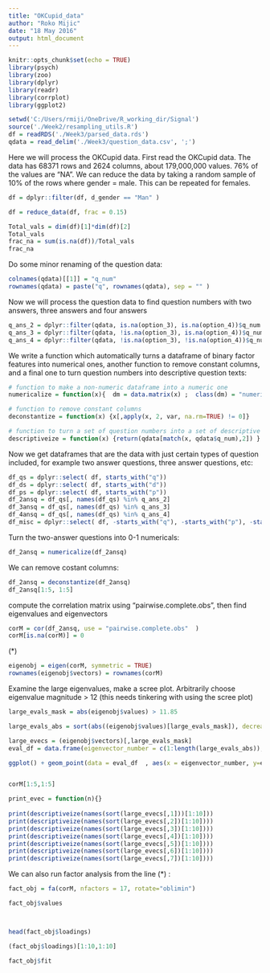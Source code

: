 ```yaml
---
title: "OKCupid_data"
author: "Roko Mijic"
date: "18 May 2016"
output: html_document
---
```


```r
knitr::opts_chunk$set(echo = TRUE)
library(psych)
library(zoo)
library(dplyr)
library(readr)
library(corrplot)
library(ggplot2)

setwd('C:/Users/rmiji/OneDrive/R_working_dir/Signal')
source('./Week2/resampling_utils.R')
df = readRDS('./Week3/parsed_data.rds')
qdata = read_delim('./Week3/question_data.csv', ';')

```

Here we will process the OKCupid data. First read the OKCupid data. The data has 68371 rows and 2624 columns, about 179,000,000 values. 76% of the values are "NA". 
We can reduce the data by taking a random sample of 10% of the rows where gender = male. This can be repeated for females. 

```r

df = dplyr::filter(df, d_gender == "Man" )

df = reduce_data(df, frac = 0.15)

Total_vals = dim(df)[1]*dim(df)[2]
Total_vals
frac_na = sum(is.na(df))/Total_vals
frac_na
```

Do some minor renaming of the question data:

```r
colnames(qdata)[[1]] = "q_num"
rownames(qdata) = paste("q", rownames(qdata), sep = "" )

```

Now we will process the question data to find question numbers with two answers, three answers and four answers

```r
q_ans_2 = dplyr::filter(qdata, is.na(option_3), is.na(option_4))$q_num
q_ans_3 = dplyr::filter(qdata, !is.na(option_3), is.na(option_4))$q_num
q_ans_4 = dplyr::filter(qdata, !is.na(option_3), !is.na(option_4))$q_num
```


We write a function which automatically turns a dataframe of binary factor features into numerical ones, another function to remove constant columns, and a final one to turn question numbers into descriptive question texts: 

```r
# function to make a non-numeric dataframe into a numeric one
numericalize = function(x){  dm = data.matrix(x) ;  class(dm) = "numeric" ;  return(data.frame(dm-1)) }

# function to remove constant columns
deconstantize = function(x) {x[,apply(x, 2, var, na.rm=TRUE) != 0]}

# function to turn a set of question numbers into a set of descriptive question texts 
descriptiveize = function(x) {return(qdata[match(x, qdata$q_num),2]) }

```

Now we get dataframes that are the data with just certain types of question included, for example two answer questions, three answer questions, etc: 

```r
df_qs = dplyr::select( df, starts_with("q"))
df_ds = dplyr::select( df, starts_with("d"))
df_ps = dplyr::select( df, starts_with("p"))
df_2ansq = df_qs[, names(df_qs) %in% q_ans_2]
df_3ansq = df_qs[, names(df_qs) %in% q_ans_3]
df_4ansq = df_qs[, names(df_qs) %in% q_ans_4]
df_misc = dplyr::select( df, -starts_with("q"), -starts_with("p"), -starts_with("d") )
```

Turn the two-answer questions into 0-1 numericals:

```r
df_2ansq = numericalize(df_2ansq)
```

We can remove costant columns:

```r
df_2ansq = deconstantize(df_2ansq)
df_2ansq[1:5, 1:5]
```

compute the correlation matrix using "pairwise.complete.obs", then find eigenvalues and eigenvectors

```r
corM = cor(df_2ansq, use = "pairwise.complete.obs"  )
corM[is.na(corM)] = 0
```

(*)

```r
eigenobj = eigen(corM, symmetric = TRUE)
rownames(eigenobj$vectors) = rownames(corM)

```

Examine the large eigenvalues, make a scree plot. Arbitrarily choose eigenvalue magnitude > 12 (this needs tinkering with using the scree plot)

```r

large_evals_mask = abs(eigenobj$values) > 11.85

large_evals_abs = sort(abs((eigenobj$values)[large_evals_mask]), decreasing = TRUE)

large_evecs = (eigenobj$vectors)[,large_evals_mask]
eval_df = data.frame(eigenvector_number = c(1:length(large_evals_abs)), eigenvalue = large_evals_abs)

ggplot() + geom_point(data = eval_df  , aes(x = eigenvector_number, y=eigenvalue ) )


corM[1:5,1:5]

print_evec = function(n){}
  
print(descriptiveize(names(sort(large_evecs[,1]))[1:10]))
print(descriptiveize(names(sort(large_evecs[,2])[1:10])))
print(descriptiveize(names(sort(large_evecs[,3])[1:10])))
print(descriptiveize(names(sort(large_evecs[,4])[1:10])))
print(descriptiveize(names(sort(large_evecs[,5])[1:10])))
print(descriptiveize(names(sort(large_evecs[,6])[1:10])))
print(descriptiveize(names(sort(large_evecs[,7])[1:10])))

```



We can also run factor analysis from the line (*) :

```r
fact_obj = fa(corM, nfactors = 17, rotate="oblimin")

fact_obj$values



head(fact_obj$loadings)

(fact_obj$loadings)[1:10,1:10]

fact_obj$fit



```












